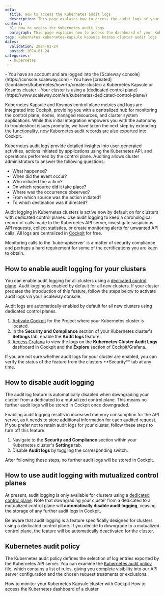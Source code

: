 ```yaml
---
meta:
  title: How to access the Kubernetes audit logs
  description: This page explains how to access the audit logs of your Kubernetes cluster
content:
  h1: How to access the Kubernetes audit logs
  paragraph: This page explains how to access the dashboard of your Kubernetes cluster
tags: kubernetes kubernetes-kapsule kapsule kosmos cluster audit logs
dates:
  validation: 2024-01-24
  posted: 2024-01-24
categories:
  - kubernetes
---
```


<Macro id="iam-requirements" />

<Message type="requirement">
  - You have an account and are logged into the [Scaleway console](https://console.scaleway.com) 
  - You have [created](/containers/kubernetes/how-to/create-cluster) a Kubernetes Kapsule or Kosmos cluster
  - Your cluster is using a [dedicated control plane](https://www.scaleway.com/en/kubernetes-dedicated-control-plane/)
</Message>

Kubernetes Kapsule and Kosmos control plane metrics and logs are integrated into Cockpit, providing you with a centralized hub for monitoring the control plane, nodes, managed resources, and cluster system applications.
While this initial integration empowers you with the autonomy to troubleshoot issues promptly, we have taken the next step by extending the functionality, now Kubernetes audit records are also exported into Cockpit.

Kubernetes audit logs provide detailed insights into user-generated activities, actions initiated by applications using the Kubernetes API, and operations performed by the control plane.
Auditing allows cluster administrators to answer the following questions:

- What happened?
- When did the event occur?
- Who initiated the action?
- On which resource did it take place?
- Where was the occurrence observed?
- From which source was the action initiated?
- To which destination was it directed?

Audit logging in Kubernetes clusters is active now by default on for clusters with dedicated control planes. Use audit logging to keep a chronological record of calls made to the Kubernetes API server, investigate suspicious API requests, collect statistics, or create monitoring alerts for unwanted API calls. 
All logs are centralized in [Cockpit](/observability/cockpit/quickstart/) for free.

<Message type="tip">
    Monitoring calls to the `kube-apiserver` is a matter of security compliance and perhaps a hard requirement for some of the certifications you are keen to obtain.
</Message>

## How to enable audit logging for your clusters

You can enable audit logging for all clusters using a [dedicated control plane](https://www.scaleway.com/en/kubernetes-dedicated-control-plane/).
Audit logging is enabled by default for all new clusters. If your cluster predates the introduction of this feature, follow the steps below to activate audit logs via your Scaleway console.

<Message type="tip">
    Audit logs are automatically enabled by default for all new clusters using dedicated control planes.
</Message>

1. [Activate Cockpit](/observability/cockpit/how-to/activate-cockpit/) for the Project where your Kubernetes cluster is located.
2. In the **Security and Compliance** section of your Kubernetes cluster's **Settings** tab, enable the **Audit logs** feature.
3. [Access Grafana](/observability/cockpit/how-to/access-grafana-and-managed-dashboards/) to view the logs on the **Kubernetes Cluster Audit Logs** dashboard in Cockpit and the **Explore** section of Cockpit/Grafana.

<Message type="tip">
    If you are not sure whether audit logs for your cluster are enabled, you can verify the status of the feature from the clusters **Security** tab at any time.
</Message>

## How to disable audit logging

<Message type="important">
  The audit log feature is automatically disabled when downgrading your cluster from a dedicated to a mutualized control plane. This means no further audit logs will be stored in Cockpit once downgraded.
</Message>

Enabling audit logging results in increased memory consumption for the API server, as it needs to store additional information for each audited request. If you prefer not to retain audit logs for your cluster, follow these steps to turn off this feature:

1. Navigate to the **Security and Compliance** section within your Kubernetes cluster's **Settings** tab.
2. Disable **Audit logs** by toggling the corresponding switch.

After following these steps, no further audit logs will be stored in Cockpit.

## How to use audit logging with mutualized control planes

At present, audit logging is only available for clusters using a [dedicated control plane](https://www.scaleway.com/en/kubernetes-dedicated-control-plane/). Note that downgrading your cluster from a dedicated to a mutualized control plane will **automatically disable audit logging**, ceasing the storage of any further audit logs in Cockpit.

<Message type="important">
  Be aware that audit logging is a feature specifically designed for clusters using a dedicated control plane. If you decide to downgrade to a mutualized control plane, the feature will be automatically deactivated for the cluster.
</Message>

## Kubernetes audit policy

The Kubernetes audit policy defines the selection of log entries exported by the Kubernetes API server.
You can examine the [Kubernetes audit policy](https://github.com/scaleway/kubernetes-gists/blob/main/audit/policy.yaml) file, which contains a list of rules, giving you complete visibility into our API server configuration and the chosen request treatments or exclusions.


<Navigation title="See also">
  <PreviousButton to="/containers/kubernetes/how-to/monitor-cluster/">How to monitor your Kubernetes Kapsule cluster with Cockpit</PreviousButton>
  <NextButton to="/containers/kubernetes/how-to/access-kubernetes-dashboard/">How to access the Kubernetes dashboard of a cluster</NextButton>
</Navigation>